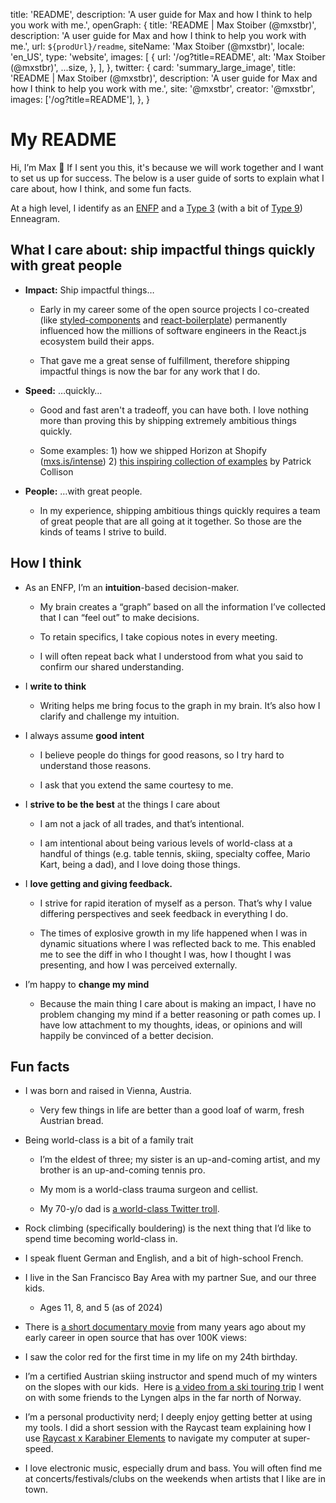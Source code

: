
  title: 'README',
  description:
    'A user guide for Max and how I think to help you work with me.',
  openGraph: {
    title: 'README | Max Stoiber (@mxstbr)',
    description:
      'A user guide for Max and how I think to help you work with me.',
    url: `${prodUrl}/readme`,
    siteName: 'Max Stoiber (@mxstbr)',
    locale: 'en_US',
    type: 'website',
    images: [
      {
        url: '/og?title=README',
        alt: 'Max Stoiber (@mxstbr)',
        ...size,
      },
    ],
  },
  twitter: {
    card: 'summary_large_image',
    title: 'README | Max Stoiber (@mxstbr)',
    description:
      'A user guide for Max and how I think to help you work with me.',
    site: '@mxstbr',
    creator: '@mxstbr',
    images: ['/og?title=README'],
  },
}

<Prose>

# My README

Hi, I’m Max 👋 If I sent you this, it's because we will work together and I want to set us up for success. The below is a user guide of sorts to explain what I care about, how I think, and some fun facts.

At a high level, I identify as an [ENFP](https://www.16personalities.com/enfp-personality) and a [Type 3](https://www.enneagraminstitute.com/type-3/) (with a bit of [Type 9](https://www.enneagraminstitute.com/type-9/)) Enneagram.

## What I care about: ship impactful things quickly with great people

- **Impact:** Ship impactful things…

  - Early in my career some of the open source projects I co-created (like [styled-components](https://github.com/styled-components/styled-components) and [react-boilerplate](https://github.com/react-boilerplate/react-boilerplate)) permanently influenced how the millions of software engineers in the React.js ecosystem build their apps.

  - That gave me a great sense of fulfillment, therefore shipping impactful things is now the bar for any work that I do.

- **Speed:** …quickly…

  - Good and fast aren't a tradeoff, you can have both. I love nothing more than proving this by shipping extremely ambitious things quickly.

  - Some examples: 1) how we shipped Horizon at Shopify ([mxs.is/intense](https://mxs.is/intense)) 2) [this inspiring collection of examples](https://patrickcollison.com/fast) by Patrick Collison

- **People:** …with great people.

  - In my experience, shipping ambitious things quickly requires a team of great people that are all going at it together. So those are the kinds of teams I strive to build.

## How I think

- As an ENFP, I’m an **intuition**-based decision-maker.

  - My brain creates a “graph” based on all the information I’ve collected that I can “feel out” to make decisions.

  - To retain specifics, I take copious notes in every meeting.

  - I will often repeat back what I understood from what you said to confirm our shared understanding.

- I **write to think**

  - Writing helps me bring focus to the graph in my brain. It’s also how I clarify and challenge my intuition.

- I always assume **good intent**

  - I believe people do things for good reasons, so I try hard to understand those reasons.

  - I ask that you extend the same courtesy to me.

- I **strive to be the best** at the things I care about

  - I am not a jack of all trades, and that’s intentional.

  - I am intentional about being various levels of world-class at a handful of things (e.g. table tennis, skiing, specialty coffee, Mario Kart, being a dad), and I love doing those things.

- I **love getting and giving feedback.**

  - I strive for rapid iteration of myself as a person. That’s why I value differing perspectives and seek feedback in everything I do.

  - The times of explosive growth in my life happened when I was in dynamic situations where I was reflected back to me. This enabled me to see the diff in who I thought I was, how I thought I was presenting, and how I was perceived externally.

- I’m happy to **change my mind**

  - Because the main thing I care about is making an impact, I have no problem changing my mind if a better reasoning or path comes up. I have low attachment to my thoughts, ideas, or opinions and will happily be convinced of a better decision.

## Fun facts

- I was born and raised in Vienna, Austria.

  - Very few things in life are better than a good loaf of warm, fresh Austrian bread.

- Being world-class is a bit of a family trait

  - I’m the eldest of three; my sister is an up-and-coming artist, and my brother is an up-and-coming tennis pro.

  - My mom is a world-class trauma surgeon and cellist.

  - My 70-y/o dad is [a world-class Twitter troll](https://x.com/stoiber_manfred/status/1675202927051546624/photo/1).

- Rock climbing (specifically bouldering) is the next thing that I’d like to spend time becoming world-class in.

- I speak fluent German and English, and a bit of high-school French.

- I live in the San Francisco Bay Area with my partner Sue, and our three kids.

  - Ages 11, 8, and 5 (as of 2024)

- There is [a short documentary movie](https://www.youtube.com/watch?v=ifq3xhik8tE) from many years ago about my early career in open source that has over 100K views: 

- I saw the color red for the first time in my life on my 24th birthday.

- I’m a certified Austrian skiing instructor and spend much of my winters on the slopes with our kids.  Here is [a video from a ski touring trip](https://www.youtube.com/watch?v=19kDOIwzTfE) I went on with some friends to the Lyngen alps in the far north of Norway.

- I’m a personal productivity nerd; I deeply enjoy getting better at using my tools. I did a short session with the Raycast team explaining how I use [Raycast x Karabiner Elements](https://www.youtube.com/watch?v=m5MDv9qwhU8) to navigate my computer at super-speed.

- I love electronic music, especially drum and bass. You will often find me at concerts/festivals/clubs on the weekends when artists that I like are in town.

</Prose>
